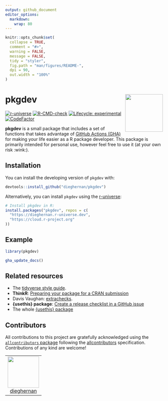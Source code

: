 ```yaml
---
output: github_document
editor_options: 
  markdown: 
    wrap: 80
---
```


<!-- README.md is generated from README.Rmd. Please edit that file -->

```r
knitr::opts_chunk$set(
  collapse = TRUE,
  comment = "#>",
  warning = FALSE,
  message = FALSE,
  tidy = "styler",
  fig.path = "man/figures/README-",
  dpi = 90,
  out.width = "100%"
)
```

# pkgdev <img src="man/figures/logo.png" align="right" width="120"/>

<!-- badges: start -->

[![r-universe](https://dieghernan.r-universe.dev/badges/pkgdev)](https://dieghernan.r-universe.dev/)
[![R-CMD-check](https://github.com/dieghernan/pkgdev/actions/workflows/check-full.yaml/badge.svg)](https://github.com/dieghernan/pkgdev/actions/workflows/check-full.yaml)
[![Lifecycle:
experimental](https://img.shields.io/badge/lifecycle-experimental-orange.svg)](https://lifecycle.r-lib.org/articles/stages.html#experimental)
[![CodeFactor](https://www.codefactor.io/repository/github/dieghernan/pkgdev/badge)](https://www.codefactor.io/repository/github/dieghernan/pkgdev)

<!-- badges: end -->

**pkgdev** is a small package that includes a set of functions that takes
advantage of [GitHub Actions (GHA)](https://github.com/features/actions) for
making your life easier as a R package developer. This package is primarily
intended for personal use, however feel free to use it (at your own risk
:wink:).

## Installation

You can install the developing version of `pkgdev` with:

```r
devtools::install_github("dieghernan/pkgdev")
```

Alternatively, you can install `pkgdev` using the
[r-universe](https://dieghernan.r-universe.dev/pkgdev):

```r
# Install pkgdev in R:
install.packages("pkgdev", repos = c(
  "https://dieghernan.r-universe.dev",
  "https://cloud.r-project.org"
))
```

## Example

```r
library(pkgdev)

gha_update_docs()
```

## Related resources

-   The [tidyverse style guide](https://style.tidyverse.org/).
-   **ThinkR**: [Preparing your package for a CRAN
    submission](https://github.com/ThinkR-open/prepare-for-cran)
-   Davis Vaughan: [extrachecks](https://github.com/DavisVaughan/extrachecks).
-   **{usethis} package**: [Create a release checklist in a GitHub
    issue](https://usethis.r-lib.org/reference/use_release_issue.html)
-   The whole [{usethis} package](https://usethis.r-lib.org)

## Contributors



<!-- ALL-CONTRIBUTORS-LIST:START - Do not remove or modify this section -->
<!-- prettier-ignore-start -->
<!-- markdownlint-disable -->

All contributions to this project are gratefully acknowledged using the [`allcontributors` package](https://github.com/ropensci/allcontributors) following the [allcontributors](https://allcontributors.org) specification. Contributions of any kind are welcome!

<table>

<tr>
<td align="center">
<a href="https://github.com/dieghernan">
<img src="https://avatars.githubusercontent.com/u/25656809?v=4" width="100px;" alt=""/>
</a><br>
<a href="https://github.com/dieghernan/pkgdev/commits?author=dieghernan">dieghernan</a>
</td>
</tr>

</table>

<!-- markdownlint-enable -->
<!-- prettier-ignore-end -->
<!-- ALL-CONTRIBUTORS-LIST:END -->


